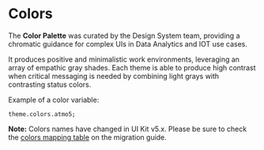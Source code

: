 
<Meta title="Foundation/Colors" />

# Colors

The **Color Palette** was curated by the Design System team, providing a chromatic guidance for complex UIs in Data Analytics and IOT use cases.

It produces positive and minimalistic work environments, leveraging an array of empathic gray shades. Each theme is able to produce high contrast when critical messaging is needed by combining light grays with contrasting status colors.

Example of a color variable:

```tsx
theme.colors.atmo5;
```

**Note:** Colors names have changed in UI Kit v5.x. Please be sure to check the [colors mapping table](./?path=/docs/overview-migration-from-v4-x--docs#colors) on the migration guide.

<Story name="Main">
  <Colors />
</Story>
